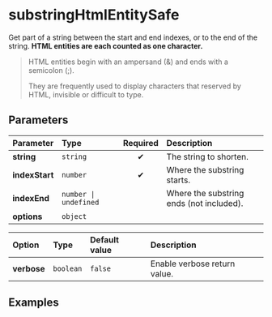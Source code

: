 
# substringHtmlEntitySafe

Get part of a string between the start and end indexes, or to the end of the
string. **HTML entities are each counted as one character.**

> HTML entities begin with an ampersand (&) and ends with a semicolon (;).
>
> They are frequently used to display characters that reserved by HTML,
> invisible or difficult to type.

## Parameters

| Parameter      | Type                | Required | Description                              |
| :------------- | :------------------ | :------: | :--------------------------------------- |
| **string**     | `string`            |    ✔     | The string to shorten.                   |
| **indexStart** | `number`            |    ✔     | Where the substring starts.              |
| **indexEnd**   | `number \| undefined` |          | Where the substring ends (not included). |
| **options**    | `object`            |          |                                          |

| Option      | Type      | Default value | Description                  |
| :---------- | :-------- | :------------ | :--------------------------- |
| **verbose** | `boolean` | `false`       | Enable verbose return value. |

## Examples

<Example
    defaultInput="lorem &amp;aelig;&amp;oslash;&amp;aring; ipsum"
    start={0}
    end={12}
/>

<Example defaultInput="&amp;aelig;&amp;oslash;&amp;aring;" start={1} end={2} />

<Example defaultInput="sit &amp;amp; amet" start={4} end={5} />
